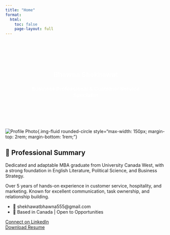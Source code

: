 ```yaml
---
title: "Home"
format:
  html:
    toc: false
    page-layout: full
---
```


::: {.hero style="background: url('https://source.unsplash.com/featured/?business,teamwork'); padding: 4rem; text-align: center; color: white;"}
# **Bhawna Shekhawat**
### Business Professional & Customer Service Specialist
:::

![Profile Photo](images/profile.jpg){.img-fluid rounded-circle style="max-width: 150px; margin-top: 2rem; margin-bottom: 1rem;"}

## 📌 Professional Summary

Dedicated and adaptable MBA graduate from University Canada West, with a strong foundation in English Literature, Political Science, and Business Strategy.

Over 5 years of hands-on experience in customer service, hospitality, and marketing. Known for excellent communication, task ownership, and relationship building.

- 📧 shekhawatbhawna555@gmail.com  
- 📍 Based in Canada | Open to Opportunities  

[Connect on LinkedIn](https://www.linkedin.com/in/bhawna555){.btn .btn-outline-primary target="_blank"}  
[Download Resume](files/Bhawna_Resume.pdf){.btn .btn-primary target="_blank"}
